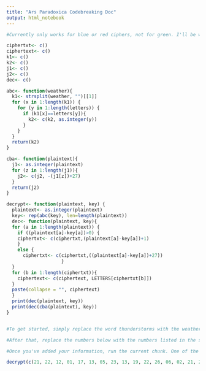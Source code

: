 ---
title: "Ars Paradoxica Codebreaking Doc"
output: html_notebook
---

```{r}

#Currently only works for blue or red ciphers, not for green. I'll be working on adding green in the coming weeks.

ciphertxt<- c()
ciphertext<- c()
k1<- c()
k2<- c()
j1<- c()
j2<- c()
dec<- c()

abc<- function(weather){
  k1<- strsplit(weather, "")[[1]]
  for (x in 1:length(k1)) {
    for (y in 1:length(letters)) {
      if (k1[x]==letters[y]){
        k2<- c(k2, as.integer(y))
      }
    }
  }
  return(k2)
}

cba<- function(plaintext){
  j1<- as.integer(plaintext)
  for (z in 1:length(j1)){
    j2<- c(j2, -(j1[z])+27)
  }
  return(j2)
}

decrypt<- function(plaintext, key) {
  plaintext<- as.integer(plaintext)
  key<- rep(abc(key), len=length(plaintext))
  dec<- function(plaintext, key){
  for (a in 1:length(plaintext)) {
    if ((plaintext[a]-key[a])>0) {
    ciphertxt<- c(ciphertxt,(plaintext[a]-key[a])+1)
    }
    else {
      ciphertxt<- c(ciphertxt,((plaintext[a]-key[a])+27))
                    }
  }
  for (b in 1:length(ciphertxt)){
    ciphertext<- c(ciphertext, LETTERS[ciphertxt[b]])
  }
  paste(collapse = "", ciphertext)
  }
  print(dec(plaintext, key))
  print(dec(cba(plaintext), key))
}


#To get started, simply replace the word thunderstorms with the weather key given in the show in both places. Make sure that you keep it between the quotation marks, otherwise the program WILL NOT WORK. For example, write "windy" not windy.

#After that, replace the numbers below with the numbers listed in the show. Make sure that there is a comma and a space between each number, but nothing else. 

#Once you've added your information, run the current chunk. One of the lines below will have your answer.

decrypt(c(21, 22, 12, 01, 17, 13, 05, 23, 13, 19, 22, 26, 06, 02, 21, 25, 07, 02, 08, 26, 23, 23, 02, 26, 26, 23, 13, 12, 25, 01, 09, 19, 09, 12, 18, 20, 26, 08, 23), "thunderstorms")

```